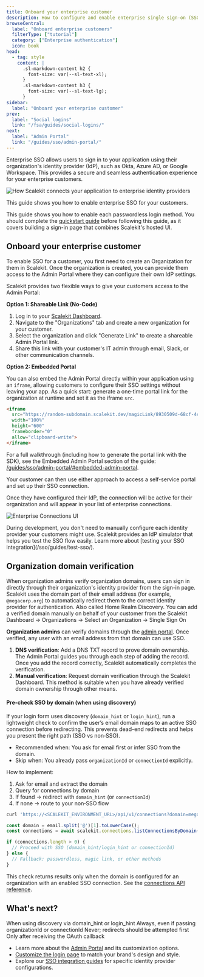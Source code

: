 ```yaml
---
title: Onboard your enterprise customer
description: How to configure and enable enterprise single sign-on (SSO) for your application
browseCentral:
  label: "Onboard enterprise customers"
  filterType: ["tutorial"]
  category: ["Enterprise authentication"]
  icon: book
head:
  - tag: style
    content: |
      .sl-markdown-content h2 {
        font-size: var(--sl-text-xl);
      }
      .sl-markdown-content h3 {
        font-size: var(--sl-text-lg);
      }
sidebar:
  label: "Onboard your enterprise customer"
prev:
  label: "Social logins"
  link: "/fsa/guides/social-logins/"
next:
  label: "Admin Portal"
  link: "/guides/sso/admin-portal/"
---
```


Enterprise SSO allows users to sign in to your application using their organization's identity provider (IdP), such as Okta, Azure AD, or Google Workspace. This provides a secure and seamless authentication experience for your enterprise customers.

![How Scalekit connects your application to enterprise identity providers](@/assets/docs/sso-quickstart/how-scalekit-connects.png)

This guide shows you how to enable enterprise SSO for your customers.

This guide shows you how to enable each passwordless login method. You should complete the [quickstart guide](/fsa/quickstart/) before following this guide, as it covers building a sign-in page that combines Scalekit's hosted UI.

## Onboard your enterprise customer

To enable SSO for a customer, you first need to create an Organization for them in Scalekit. Once the organization is created, you can provide them access to the Admin Portal where they can configure their own IdP settings.

Scalekit provides two flexible ways to give your customers access to the Admin Portal:

**Option 1: Shareable Link (No-Code)**
1. Log in to your [Scalekit Dashboard](https://app.scalekit.com).
2. Navigate to the "Organizations" tab and create a new organization for your customer.
3. Select the organization and click "Generate Link" to create a shareable Admin Portal link.
4. Share this link with your customer's IT admin through email, Slack, or other communication channels.

**Option 2: Embedded Portal**

You can also embed the Admin Portal directly within your application using an `iframe`, allowing customers to configure their SSO settings without leaving your app. As a quick start: generate a one‑time portal link for the organization at runtime and set it as the iframe `src`.

```html
<iframe
  src="https://random-subdomain.scalekit.dev/magicLink/8930509d-68cf-4e2c-8c6d-94d2b5e2db43"
  width="100%"
  height="600"
  frameborder="0"
  allow="clipboard-write">
</iframe>
```

For a full walkthrough (including how to generate the portal link with the SDK), see the Embedded Admin Portal section of the guide: [/guides/sso/admin-portal/#embedded-admin-portal](/guides/sso/admin-portal/#embedded-admin-portal).

Your customer can then use either approach to access a self-service portal and set up their SSO connection.

Once they have configured their IdP, the connection will be active for their organization and will appear in your list of enterprise connections.

![Enterprise Connections UI](@/assets/docs/fsa/auth-methods/enterpise-sso-1.png)

<Aside type="note" title="Testing SSO Integration">
  During development, you don't need to manually configure each identity provider your customers might use. Scalekit provides an IdP simulator that helps you test the SSO flow easily. Learn more about [testing your SSO integration](/sso/guides/test-sso/).
</Aside>

## Organization domain verification

When organization admins verify organization domains, users can sign in directly through their organization's identity provider from the sign-in page. Scalekit uses the domain part of their email address (for example, `@megacorp.org`) to automatically redirect them to the correct identity provider for authentication. Also called Home Realm Discovery. You can add a verified domain manually on behalf of your customer from the Scalekit Dashboard -> Organizations -> Select an Organization -> Single Sign On

**Organization admins** can verify domains through the [admin portal](/guides/sso/admin-portal/). Once verified, any user with an email address from that domain can use SSO.

1. **DNS verification**: Add a DNS TXT record to prove domain ownership. The Admin Portal guides you through each step of adding the record. Once you add the record correctly, Scalekit automatically completes the verification. <Badge type="note" text="Coming soon" />
2. **Manual verification**: Request domain verification through the Scalekit Dashboard. This method is suitable when you have already verified domain ownership through other means.

#### Pre-check SSO by domain (when using discovery)

If your login form uses discovery (`domain_hint` or `login_hint`), run a lightweight check to confirm the user’s email domain maps to an active SSO connection before redirecting. This prevents dead-end redirects and helps you present the right path (SSO vs non‑SSO).

- Recommended when: You ask for email first or infer SSO from the domain.
- Skip when: You already pass `organizationId` or `connectionId` explicitly.

How to implement:
1. Ask for email and extract the domain
2. Query for connections by domain
3. If found → redirect with `domain_hint` (or `connectionId`)
4. If none → route to your non‑SSO flow

```sh showLineNumbers=false
curl 'https://<SCALEKIT_ENVIRONMENT_URL>/api/v1/connections?domain=megacorp.org'
```

```js title="Example (pseudocode)" showLineNumbers=false
const domain = email.split('@')[1].toLowerCase();
const connections = await scalekit.connections.listConnectionsByDomain({ domain });

if (connections.length > 0) {
  // Proceed with SSO (domain_hint/login_hint or connectionId)
} else {
  // Fallback: passwordless, magic link, or other methods
}
```

<Aside>
This check returns results only when the domain is configured for an organization with an enabled SSO connection. See the <a href="https://docs.scalekit.com/apis/#tag/connections/get/api/v1/connections" target="_blank" rel="noopener">connections API reference</a>.
</Aside>



## What's next?

<div class="sk-quiz">
<Quiz title="When should you run a domain-based SSO pre-check?" variant="minimal">
  <QuizOption correct>When using discovery via domain_hint or login_hint</QuizOption>
  <QuizOption>Always, even if passing organizationId or connectionId</QuizOption>
  <QuizOption>Never; redirects should be attempted first</QuizOption>
  <QuizOption>Only after receiving the OAuth callback</QuizOption>
</Quiz>
</div>

- Learn more about the [Admin Portal](/guides/sso/admin-portal/) and its customization options.
- [Customize the login page](/fsa/guides/login-page-branding/) to match your brand's design and style.
- Explore our [SSO integration guides](/guides/integrations/sso-integrations/) for specific identity provider configurations.